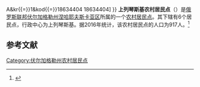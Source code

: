 {{Infobox Settlement
| official_name = 上列琴斯基农村居民点
| native_name = Верхнереченское сельское поселение
| settlement_type = [[农村居民点|农村居民点]]
| pushpin_map = European Russia
| pushpin_map_caption = 在[[歐洲俄羅斯|俄羅斯歐洲部分]]的位置
| subdivision_type = [[国家|国家]]
| subdivision_type1 = [[州_(俄罗斯)|州]]
| subdivision_type2 = [[区_(苏联)|区]]
| subdivision_name = {{RUS}}
| subdivision_name1 = [[伏尔加格勒州|伏尔加格勒州]]
| subdivision_name2 = [[涅哈耶夫斯卡亚区|涅哈耶夫斯卡亚区]]
| seat_type = 行政中心
| seat = 上列琴斯基
| population_as_of=2016
| population_footnotes = <ref name=stat />
| population_total = 917
| coordinates_display = inline,title
| latd = 50 | latm = 28 | lats = 30 | latNS = N
| longd = 41 | longm = 36 | longs = 13 | longEW = E
| timezone = [[莫斯科时间|MSK]]
| utc_offset = +3
| blank_name = [[俄罗斯市政土地区划代码|OKTMO编码]]
| blank_info = [http://classif.spb.ru/classificators/view/tma.php?st{{=}}A&kr{{=}}1&kod{{=}}18634404 18634404]
}}
'''上列琴斯基农村居民点'''（{{lang-ru|Верхнереченское сельское поселение}}）是[[俄罗斯联邦|俄罗斯联邦]][[伏尔加格勒州|伏尔加格勒州]][[涅哈耶夫斯卡亚区|涅哈耶夫斯卡亚区]]所属的一个[[农村居民点|农村居民点]]。其下辖有6个居民点，行政中心为上列琴斯基。据2016年统计，该农村居民点的人口为917人。<ref name=stat>{{cite web | url = http://www.gks.ru/free_doc/doc_2016/bul_dr/mun_obr2016.rar | title = Численность населения Российской Федерации по муниципальным образованиям на 1 января 2016 года | language = ru | accessdate = 2016-12-19 | archive-date = 2019-05-13 | archive-url = https://web.archive.org/web/20190513150350/http://www.gks.ru/free_doc/doc_2016/bul_dr/mun_obr2016.rar | dead-url = no }}</ref>

== 参考文献 ==
{{reflist}}

{{Russia-stub}}

[[Category:伏尔加格勒州农村居民点|Category:伏尔加格勒州农村居民点]]